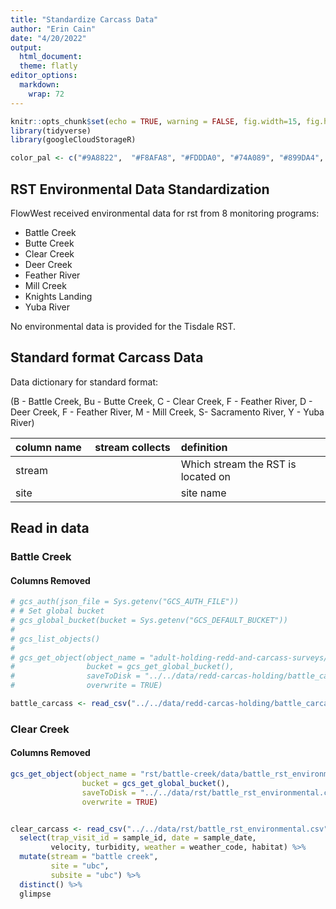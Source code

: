```yaml
---
title: "Standardize Carcass Data"
author: "Erin Cain"
date: "4/20/2022"
output: 
  html_document:
  theme: flatly
editor_options: 
  markdown: 
    wrap: 72
---
```


```r
knitr::opts_chunk$set(echo = TRUE, warning = FALSE, fig.width=15, fig.height=10)
library(tidyverse)
library(googleCloudStorageR)

color_pal <- c("#9A8822",  "#F8AFA8", "#FDDDA0", "#74A089", "#899DA4", "#446455", "#DC863B", "#C93312")
```

## RST Environmental Data Standardization

FlowWest received environmental data for rst from 8 monitoring programs:

-   Battle Creek
-   Butte Creek
-   Clear Creek
-   Deer Creek
-   Feather River
-   Mill Creek
-   Knights Landing
-   Yuba River

No environmental data is provided for the Tisdale RST.

## Standard format Carcass Data

Data dictionary for standard format:

(B - Battle Creek, Bu - Butte Creek, C - Clear Creek, F - Feather River,
D - Deer Creek, F - Feather River, M - Mill Creek, S- Sacramento River,
Y - Yuba River)

| column name   | stream collects         | definition                                               |
|:-----------------|:-------------------|:---------------------------------|
| stream      | | Which stream the RST is located on                       |
| site          | | site name                                                |


## Read in data {.tabset}

### Battle Creek

#### Columns Removed




```r
# gcs_auth(json_file = Sys.getenv("GCS_AUTH_FILE"))
# # Set global bucket 
# gcs_global_bucket(bucket = Sys.getenv("GCS_DEFAULT_BUCKET"))
# 
# gcs_list_objects()
# 
# gcs_get_object(object_name = "adult-holding-redd-and-carcass-surveys/battle-creek/data/battle_carcass.csv",
#                bucket = gcs_get_global_bucket(),
#                saveToDisk = "../../data/redd-carcas-holding/battle_carcass.csv",
#                overwrite = TRUE)

battle_carcass <- read_csv("../../data/redd-carcas-holding/battle_carcass.csv") %>% glimpse
```

### Clear Creek

#### Columns Removed




```r
gcs_get_object(object_name = "rst/battle-creek/data/battle_rst_environmental.csv",
                bucket = gcs_get_global_bucket(),
                saveToDisk = "../../data/rst/battle_rst_environmental.csv",
                overwrite = TRUE)


clear_carcass <- read_csv("../../data/rst/battle_rst_environmental.csv") %>% 
  select(trap_visit_id = sample_id, date = sample_date, 
         velocity, turbidity, weather = weather_code, habitat) %>%
  mutate(stream = "battle creek",
         site = "ubc",
         subsite = "ubc") %>%
  distinct() %>%
  glimpse
```
